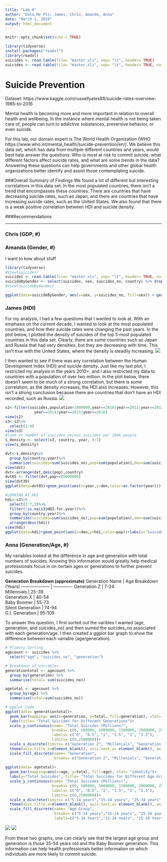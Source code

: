 ```yaml
---
title: "Lab 8"
author: "Data Me Pls: James, Chris, Amanda, Anna"
date: "March 1, 2019"
output: html_document
---
```


```r
knitr::opts_chunk$set(echo = TRUE)

library(tidyverse)
install.packages("readxl")
library(readxl)
suicides <- read.table(file= "master.xls", sep= "\t", header= TRUE)
suicides <- read.table(file= "master.xls", sep= "\t", header= TRUE, na.strings=c("NA", "", "?"))

```
# Suicide Prevention
Dataset: https://www.kaggle.com/russellyates88/suicide-rates-overview-1985-to-2016

Mental health is becoming more and more important in relation to overall health and wellbeing. In the instance where mental health is not being taken care of, people can turn to addictive substances, preversive behavior, or even suicide.

For this lab, our domain expert is The World Health Organization (WHO https://www.who.int/mental_health/suicide-prevention/en/). We believe this data set, which has data from multiple different countries and years, would best help answer the questions: Who is most at risk to commit suicide, what different factors affect suicide rates, and  what are some trends in the data? Answering these questions can help governments and other global health organizations better identify and assist those contemplating suicide.

###Overall Summary of Findings
We found a lot of different but interesting correlations in this data set. In the most populated countries, there isn't a trend that encompasses these countries. There are countries that have decreasing suicide rates, such as Japan, and there are countries that have increasing suicide rates, such as the United States. We also found that there is a weak positive correlation between HDI and suicide density. 

###Recommendations


---

### Chris (GDP, #)

### Amanda (Gender, #)
I want to kow about stuff
```r
library(tidyverse)
#View(suicides)
suicides <- read.table(file= "master.xls", sep= "\t", header= TRUE, na.strings=c("NA", "", "?", 0))
suicideByGender <- select(suicides, sex, suicides_no, country) %>% drop_na()
#View(suicideByGender)

ggplot(data=suicideByGender, aes(x=sex, y=suicides_no, fill=sex)) + geom_col() + labs(x="Gender", y="Number Of Suicides", title = "Number of Suicides by Gender", legend = "Gender") + theme(legend.position = "none")

```


### James (HDI)
For my analysis, I had a few questions that I wanted to look at. With an emphasis on the current decade, I wanted to look at the most populated countries, and how their suicide rates were changing the past years. In the plot below, I plotted the density of suicides of the top 5 most populated countries in this data set. Clearly, there are some countries such as Japan and Russia that had very densities, but they are decreasing with time. This isn't true with the United States, where the density is steadily increasing. 
![](Plots/james_plot1)

I then wanted to see if there was any correlation between the Human Development Index (HDI) and suicide density. Just like my last plot, I restricted my analysis in the years 2010+, and I also restricted my data to countries with a population of over two million. In the plot below, there doesn't seem to be much of a strong correlation, but there is some correlation; as the density increases, the HDI also increases. However, this isn't a strong conclusion because there are countries that don't have an HDI recorded, such as Russia. 
![](Plots/james_plot2)

```r
s2<-filter(suicides,population>1000000,year==2010|year==2011|year==2012|year==2013|
             year==2014|year==2015|year==2016)
view(s2)
s3<-s2%>%
  select(1:9)
view(s3)
#look at number of suicides versus suicides per 100k people
s_density <- select(s3, country, year, 4:7)
view(s_density)

dvt<-s_density%>%
  group_by(country,year)%>%
  summarize(suicides=sum(suicides_no),pop=sum(population),den=sum(suicides.100k.pop))
view(dvt)
dvt<-arrange(dvt,desc(pop),country)
dvt85 <- filter(dvt,pop>=85000000)
view(dvt30)
ggplot(data=dvt85)+geom_point(aes(x=year,y=den,color=as.factor(year)))+facet_wrap(~country)+theme(axis.text.x = element_blank(),axis.ticks.x=element_blank())+labs(x="",y="Density per 100k",color='Year')

#LOOKING AT HDI
hdi<-s3%>%
  select(1:7,9)%>%
  filter(!is.na(s3$HDI.for.year))%>%
  group_by(country,year)%>%
  summarize(suicides=sum(suicides_no),pop=sum(population),den=sum(suicides.100k.pop),hdi=min(`HDI.for.year`))%>%
  arrange(desc(hdi))
view(hdi)       
ggplot(data=hdi)+geom_point(aes(x=den,y=hdi,color=pop))+labs(x='Suicide Density per 100k',y='HDI',color='Population',title='HDI versus Suicide Density')+geom_smooth(aes(x=den,y=hdi))

```


### Anna (Generation/Age, #)
My variables looked at the difference in age and generation with total numbers of suicides. Knowing this information would greatly help medical professionals focus in on certain ages or generations to further prevent suicides.

__Generation Breakdown (approximate)__
Generation Name      | Age Breakdown (Years)
-------------------- | ------------- 
Generation Z         | 7-24        
Millennials          | 25-39   
Generation X         | 40-54  
Baby Boomer          | 55-73  
Silent Generation    | 74-94  
G.I. Generation      | 95-109  

To answer this question, I first sorted out the varibles I wanted (age, generation, and suicides_no) and then sumed the suicides_no associated with each generation/age. I then created a ggplot bar graph to show the difference between each variable (age/generation).  

```r
# Primary Sorting
agecount <- suicides %>%
  select("age", "suicides_no", "generation")

# Breakdown of Variables
generationtotal <- agecount %>%
  group_by(generation) %>%
  summarise(total= sum(suicides_no))

agetotal <- agecount %>%
  group_by(age) %>%
  summarise(total=sum(suicides_no))

# ggplot Code
ggplot(data= generationtotal)+
  geom_bar(mapping= aes(x=generation, y=total, fill=generation), stat= "identity")+
  labs(title= "Total Suicides for Different Generations")+
  scale_y_continuous(name= "Total Suicides (Millions)",
                     breaks= c(0, 500000, 1000000, 1500000, 2000000, 2500000), 
                     labels= c("0", "0.5", "1", "1.5", "2", "2.5"),
                     limits= c(0,2500000))+
  scale_x_discrete(limits= c("Generation Z", "Millenials", "Generation X", "Boomers", "Silent", "G.I. Generation"))+
  theme(axis.title.x=element_blank(), axis.text.x= element_blank(), axis.ticks.x=element_blank())+
  scale_fill_discrete(name= "Generation",
                      breaks= c("Generation Z", "Millenials", "Generation X", "Boomers", "Silent", "G.I. Generation"))
                      
ggplot(data= agetotal)+
  geom_bar(mapping=aes(x=age, y=total, fill=age), stat= "identity")+
  labs(y="Total Suicides", title= "Total Suicides for Different Age Groups")+
  scale_y_continuous(name= "Total Suicides (Millions)",
                     breaks= c(0, 500000, 1000000, 1500000, 2000000, 2500000), 
                     labels= c("0", "0.5", "1", "1.5", "2", "2.5"),
                     limits= c(0,2500000))+
  scale_x_discrete(limits= c("5-14 years","15-24 years", "25-34 years", "35-54 years", "55-74 years", "75+ years"))+
  theme(axis.title.x=element_blank(), axis.text.x= element_blank(), axis.ticks.x=element_blank())+
  scale_fill_discrete(name= "Age Group",
                      breaks= c("5-14 years","15-24 years", "25-34 years", "35-54 years", "55-74 years", "75+ years"),
                      labels=c("5-14 Years","15-24 Years", "25-34 Years", "35-54 Years", "55-74 Years", "75+ Years"))
```

![](Plots/Anna's Plot 1.png)
![](Plots/Anna's Plot 2.png)

From these two graphs, one can clearly see that the largest age group and generation is those 35-54 years old and the Baby Boomer generation. This information can help health professionals better information on which individuals are more likely to commit suicide. 
